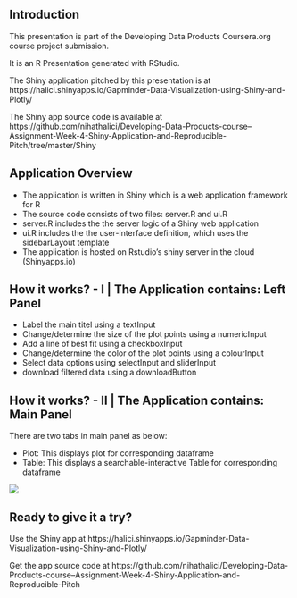 ## Introduction

This presentation is part of the Developing Data Products Coursera.org course project submission.

It is an R Presentation generated with RStudio.

The Shiny application pitched by this presentation is at https://halici.shinyapps.io/Gapminder-Data-Visualization-using-Shiny-and-Plotly/

The Shiny app source code is available at https://github.com/nihathalici/Developing-Data-Products-course--Assignment-Week-4-Shiny-Application-and-Reproducible-Pitch/tree/master/Shiny 


## Application Overview

- The application is written in Shiny which is a web application framework for R
- The source code consists of two files: server.R and ui.R
- server.R includes the the server logic of a Shiny web application
- ui.R includes the the user-interface definition, which uses the sidebarLayout template
- The application is hosted on Rstudio's shiny server in the cloud (Shinyapps.io)

## How it works? - I | The Application contains: Left Panel

- Label the main titel using a textInput
- Change/determine the size of the plot points using a numericInput
- Add a line of best fit using a checkboxInput
- Change/determine the color of the plot points using a colourInput
- Select data options using selectInput and sliderInput
- download filtered data using a downloadButton

## How it works? - II | The Application contains: Main Panel

There are two tabs in main panel as below:

- Plot: This displays plot for corresponding dataframe
- Table: This displays a searchable-interactive Table for corresponding dataframe

![](gapminder_using_shiny_1.png)

## Ready to give it a try?

Use the Shiny app at https://halici.shinyapps.io/Gapminder-Data-Visualization-using-Shiny-and-Plotly/ 

Get the app source code at https://github.com/nihathalici/Developing-Data-Products-course--Assignment-Week-4-Shiny-Application-and-Reproducible-Pitch
